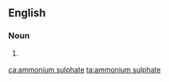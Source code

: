 ==English==

===Noun===
{{en-noun|-}}

# {{label|en|British}} {{alternative spelling of|ammonium sulfate|lang=en}}

[[ca:ammonium sulphate]]
[[ta:ammonium sulphate]]